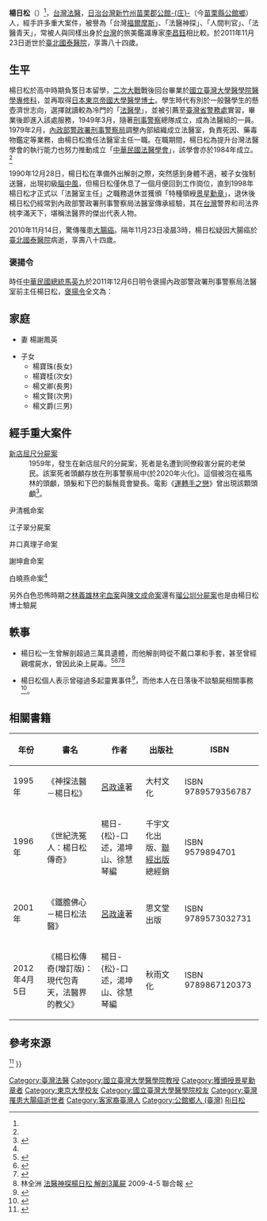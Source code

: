 {{Infobox_officeholder
| name = 楊日松
| image name =
| width = 
| now = 台灣[[法醫|法醫]]
| period = 
| sex = 男 
| nationality = {{JPN-EMP}}（1927年–1945年）<br>{{ROC}}（1945年–2011年）
| Native place = [[臺灣|臺灣]]
| date of birth = 1927年4月12日
| place of birth = {{TWN-JPN}}[[新竹州|新竹州]][[苗栗郡|苗栗郡]][[公館庄|公館-{庄}-]]<br>（今[[苗栗縣|苗栗縣]][[公館鄉_(台灣)|公館鄉]]）
| date of death ={{death date and age|2011|11|23|1927|04|12}}
| place of death ={{TWN}}[[臺北市|臺北市]][[大安區_(臺北市)|大安區]][[國泰醫院|國泰醫院]]
| spouse = 楊謝鳳英
| relatives =
| children  =楊寶珠(長女)<br>楊寶桂(次女)<br>楊文卿(長男)<br>楊文賢(次男)<br>楊文爵(三男)
| religion = 
| educate = 
*[[國立臺灣大學醫學院|國立臺灣大學醫學院]][[醫學專修科|醫學專修科]]
*[[日本|日本]][[東京帝國大學|東京帝國大學]][[醫學博士|醫學博士]]
| past = 
*新店屈尺分屍案
*尹清楓命案
*井口真理子命案
*謝坤倉命案
*劉邦友命案
*白曉燕命案
}}

'''楊日松'''（{{bd|1927年|4月12日|2011年|11月23日|catIdx=Yang楊日松}}）<ref name="birth" />，[[台灣|台灣]][[法醫|法醫]]，[[日治台灣|日治台灣]][[新竹州|新竹州]][[苗栗郡|苗栗郡]][[公館庄|公館-{庄}-]]（今[[苗栗縣|苗栗縣]][[公館鄉_(台灣)|公館鄉]]）人，經手許多重大案件，被譽為「台灣[[福爾摩斯|福爾摩斯]]」、「法醫神探」、「人間判官」、「法醫青天」，常被人與同樣出身於[[台灣|台灣]]的旅美鑑識專家[[李昌鈺|李昌鈺]]相比較。於2011年11月23日逝世於[[臺北|臺北]][[國泰醫院|國泰醫院]]，享壽八十四歲。

== 生平 ==
楊日松於高中時期負笈日本留學，[[二次大戰|二次大戰]]戰後回台畢業於[[國立臺灣大學醫學院|國立臺灣大學醫學院]][[醫學專修科|醫學專修科]]，並再取得[[日本|日本]][[東京帝國大學|東京帝國大學]][[醫學博士|醫學博士]]。學生時代有別於一般醫學生的懸壺濟世志向，選擇就讀較為冷門的「[[法醫學|法醫學]]」，並被引薦至[[臺灣省警務處|臺灣省警務處]]實習，畢業後即進入該處服務，1949年3月，隨著[[刑事警察|刑事警察]]總隊成立，成為法醫組的一員。1979年2月，[[內政部警政署刑事警察局|內政部警政署刑事警察局]]調整內部組織成立法醫室，負責死因、藥毒物鑑定等業務，由楊日松擔任法醫室主任一職。在職期間，楊日松為提升台灣法醫學會的執行能力也努力推動成立「[[中華民國法醫學會|中華民國法醫學會]]」，該學會亦於1984年成立。<ref name="news20111123-1" />

1990年12月28日，楊日松在準備外出解剖之際，突然感到身體不適，被子女強制送醫，出現初級[[腦中風|腦中風]]，但楊日松僅休息了一個月便回到工作崗位，直到1998年楊日松才正式以「法醫室主任」之職務退休並獲頒「特種領綬[[景星勳章|景星勳章]]」，退休後楊日松仍經常到內政部警政署刑事警察局法醫室傳承經驗，其在[[台灣|台灣]]警界和司法界桃李滿天下，堪稱法醫界的傑出代表人物。

2010年11月14日，驚傳罹患[[大腸癌|大腸癌]]。隔年11月23日凌晨3時，楊日松疑因大腸癌於[[臺北|臺北]][[國泰醫院|國泰醫院]]病逝，享壽八十四歲。

===褒揚令===
時任[[中華民國總統|中華民國總統]][[馬英九|馬英九]]於2011年12月6日明令褒揚內政部警政署刑事警察局法醫室前主任楊日松，[[褒揚令|褒揚令]]全文為：

{{cquote|「內政部警政署刑事警察局法醫室前主任楊日松，澹泊軒秀，朗暢深微。少歲卒業國立臺灣大學醫學院，繼負笈日本獲東京大學醫學博士學位，矢志昌明人權保障醫學，其道獨行，理致清遠。歷任刑事局研究員、技正等職，宵衣旰食，卓擅英聲。尤以籌擘接掌法醫室主任，首創DNA實驗室，落實科學辦案精神，強化解剖毒物勘檢；相驗空難事故遺骸，協助偵破重大命案，抽絲剝繭，周密析疑；掬誠竭智，撫慰人心。嗣推動成立中華民國法醫學會暨法務部法醫研究所，提供先進專業見解，襄理刑案偵查；強化刑事鑑識水準，維護社會正義，輔警弼教，提攜後進；毋縱毋枉，平治有序，允為國內法醫界泰斗。曾獲頒四等景星勳章暨內政部一等二級警察獎章殊譽，攀轅扣馬，身退有榮。綜其生平，懋績嘉猷冠冕半世紀，洪規格範綿歷五十載，運斤遺技，才德千秋；達士拔俗，聿昭史冊。遽聞溘然長辭，愴悼彌殷，應予明令褒揚，用示政府崇念賢哲之至意。」}}

== 家庭 ==
*妻 楊謝鳳英

*子女 
**楊寶珠(長女)
**楊寶桂(次女)
**楊文卿(長男)
**楊文賢(次男)
**楊文爵(三男)

== 經手重大案件 ==
; [[新店區|新店]][[屈尺分屍案|屈尺分屍案]]
: 1959年，發生在新店屈尺的分屍案，死者是名遭到同僚殺害分屍的老榮民。該案死者頭顱存放在刑事警察局中(於2020年火化)。這個被泡在福馬林的頭顱，頭髮和下巴的鬍鬚竟會變長。電影《[[運轉手之戀|運轉手之戀]]》曾出現該顆頭顱<ref>{{Cite web |url=http://www.ettoday.net/news/20111123/8542.htm |title=見證法醫生涯！　「孫伯英頭顱」陪楊日松40年 |access-date=2011-11-24 |archive-date=2017-07-03 |archive-url=https://web.archive.org/web/20170703185931/http://www.ettoday.net/news/20111123/8542.htm |dead-url=no }}</ref>。

; 尹清楓命案
{{main|尹清楓命案}}

; 江子翠分屍案
{{main|江子翠分屍案}}

; 井口真理子命案
{{main|井口真理子命案}}

; 謝坤倉命案
{{main|謝坤倉命案}}

; 白曉燕命案<ref name="news20111123-3" />
{{main|白曉燕命案}}

另外白色恐怖時期之[[林義雄|林義雄]][[林宅血案|林宅血案]]與[[陳文成命案|陳文成命案]]還有[[瑠公圳分屍案|瑠公圳分屍案]]也是由楊日松博士驗屍

== 軼事 ==
* 楊日松一生曾解剖超過三萬具遺體，而他解剖時從不戴口罩和手套，甚至曾經親嚐屍水，曾因此染上屍毒。<ref>{{Cite web |url=http://www.epochtimes.com/b5/9/9/4/n2645879.htm |title=一代法醫楊日松 台灣福爾摩斯 |access-date=2010-11-05 |archive-date=2016-03-04 |archive-url=https://web.archive.org/web/20160304115128/http://www.epochtimes.com/b5/9/9/4/n2645879.htm |dead-url=no }}</ref><ref>{{Cite web |url=http://www.ettoday.net/news/20111123/8547.htm |title=不戴手套、嚐屍水　楊日松辦江子翠命案染屍毒 |access-date=2011-11-23 |archive-date=2016-12-20 |archive-url=https://web.archive.org/web/20161220202502/http://www.ettoday.net/news/20111123/8547.htm |dead-url=no }}</ref><ref>{{Cite web |url=http://www.nownews.com/2009/09/04/138-2501178.htm |title=8旬楊日松退不休　疲累身體戮力從公〔今日新聞網〕 |access-date=2010-11-05 |archive-date=2011-12-28 |archive-url=https://web.archive.org/web/20111228121005/http://www.nownews.com/2009/09/04/138-2501178.htm |dead-url=no }}</ref><ref>林全洲 [http://mag.udn.com/mag/people/storypage.jsp?f_ART_ID=356033 法醫神探楊日松 解剖3萬屍] {{Wayback|url=http://mag.udn.com/mag/people/storypage.jsp?f_ART_ID=356033 |date=20150218154549 }} 2009-4-5 聯合報 {{zh-tw}}</ref>

* 楊日松個人表示曾碰過多起靈異事件<ref>{{Cite web |url=http://www.ettoday.net/news/20111123/8545.htm |title=楊日松親身鬼故事　成靈異節目外景靈感 |access-date=2011-11-23 |archive-date=2015-11-03 |archive-url=https://web.archive.org/web/20151103222326/http://www.ettoday.net/news/20111123/8545.htm |dead-url=no }}</ref>，而他本人在日落後不談驗屍相關事務<ref>{{Cite web |url=http://www.ettoday.net/news/20111123/8561.htm |title=日落後不談驗屍　楊日松曾遇「無臉女鬼」入夢 |access-date=2011-11-23 |archive-date=2018-01-17 |archive-url=https://web.archive.org/web/20180117204328/https://www.ettoday.net/news/20111123/8561.htm |dead-url=no }}</ref>。

== 相關書籍 ==
{| class="wikitable"
!年份||書名||作者||出版社||ISBN
|-
|1995年||《神探法醫－楊日松》||[[呂政達|呂政達]]著||大村文化||ISBN 9789579356787
|-
|1996年||《世紀洗冤人：楊日松傳奇》||楊日-{松}-口述，湯坤山、徐慧琴編||千宇文化出版、[[聯經出版|聯經出版]]總經銷||ISBN 9579894701
|-
|2001年||《鐵膽佛心－楊日松法醫》||[[呂政達|呂政達]]著||思文堂出版||ISBN 9789573032731
|-
|2012年4月5日||《楊日松傳奇(增訂版)：現代包青天，法醫界的教父》||楊日-{松}-口述，湯坤山、徐慧琴編||秋雨文化||ISBN 9789867120373
|}

== 參考來源 ==
{{Reflist|refs=
<ref name="birth">{{Cite web
 | title = 生死同一天! 楊日松病逝享壽84歲
 | url = http://news.cts.com.tw/cts/general/201111/201111230875434.html
 | date = 2011-11-23
 | accessdate = 2011-11-23
 | publisher = [[華視新聞|華視新聞]]
 | language = zh-tw
 | archive-date = 2020-11-29
 | archive-url = https://web.archive.org/web/20201129143141/http://news.cts.com.tw/cts/general/201111/201111230875434.html
 | dead-url = no
 }}</ref>
<ref name="news20111123-1">
{{ Cite web| title =楊日松病逝 法醫界：惋惜| url =http://www2.cna.com.tw/ShowNews/Detail.aspx?pNewsID=201111230151&pType0=aALL&pTypeSel=0| date =2011-11-23| accessdate =2011-11-23| author =唐筱恬| publisher =[[中央社|中央社]]| language =zh-tw| deadurl =yes| archiveurl =https://web.archive.org/web/20160304110941/http://www2.cna.com.tw/ShowNews/Detail.aspx?pNewsID=201111230151&pType0=aALL&pTypeSel=0| archivedate =2016-03-04}}
</ref>
{{Cite web| title =楊日松辭世 警界同僚不捨| url =http://www2.cna.com.tw/ShowNews/Detail.aspx?pNewsID=201111230193&pType0=aALL&pTypeSel=0| date =2011-11-23| accessdate =2011-11-23| author =劉建邦| publisher =[[中央社|中央社]]| language =zh-tw| deadurl =yes| archiveurl =https://web.archive.org/web/20160304190327/http://www2.cna.com.tw/ShowNews/Detail.aspx?pNewsID=201111230193&pType0=aALL&pTypeSel=0| archivedate =2016-03-04}}
</ref>

<ref name="news20111123-3">{{Cite web
 | title = 白曉燕案嚐屍水　白冰冰感恩哭祝楊日松好走
 | url = http://tw.nextmedia.com/rnews/article/SecID/102/art_id/95187/IssueID/20111123
 | date = 2011-11-23
 | accessdate = 2011-11-23
 | publisher = [[蘋果日報|蘋果日報]]
 | language = zh-tw
 | archive-url = https://web.archive.org/web/20111124172754/http://tw.nextmedia.com/rnews/article/SecID/102/art_id/95187/IssueID/20111123
 | archive-date = 2011-11-24
 | dead-url = yes
 }}</ref>
}}

{{DEFAULTSORT:Yang楊日松}}
[[Category:臺灣法醫|Category:臺灣法醫]]
[[Category:國立臺灣大學醫學院教授|Category:國立臺灣大學醫學院教授]]
[[Category:獲頒授景星勳章者|Category:獲頒授景星勳章者]]
[[Category:東京大學校友|Category:東京大學校友]]
[[Category:國立臺灣大學醫學院校友|Category:國立臺灣大學醫學院校友]]
[[Category:臺灣罹患大腸癌逝世者|Category:臺灣罹患大腸癌逝世者]]
[[Category:客家裔臺灣人|Category:客家裔臺灣人]]
[[Category:公館鄉人_(臺灣)|Category:公館鄉人 (臺灣)]]
[[Category:楊姓|Ri日松]]